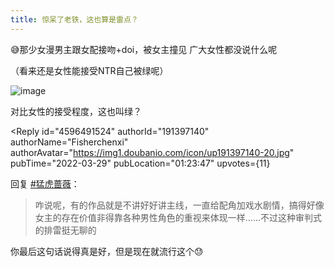```yaml
---
title: 惊呆了老铁，这也算是雷点？
---
```



<Forum groupName="动画番剧" groupUrl="https://www.douban.com/group/596353/" archivedAt="2025-05-16T16:40:36.721Z">
  <Post
    id="263390814"
    title="惊呆了老铁，这也算是雷点？"
    url="https://www.douban.com/group/topic/263390814/?_spm_id=MTU5ODU3NDE4"
    pubTime="2022-04-06"
    highlightUserId="191397140"
  >
😅那少女漫男主跟女配接吻+doi，被女主撞见 广大女性都没说什么呢

（看来还是女性能接受NTR自己被绿呢）

![image](https://img2.doubanio.com/view/group_topic/l/public/p538185731.webp)

对比女性的接受程度，这也叫绿？

<Reply
  id="4596491524"
  authorId="191397140"
  authorName="Fisherchenxi"
  authorAvatar="https://img1.doubanio.com/icon/up191397140-20.jpg"
  pubTime="2022-03-29"
  pubLocation="01:23:47"
  upvotes={11}
>
回复 [#猛虎蔷薇](https://www.douban.com/people/46114087/)：
> 咋说呢，有的作品就是不讲好好讲主线，一直给配角加戏水剧情，搞得好像女主的存在价值非得靠各种男性角色的重视来体现一样......不过这种审判式的排雷挺无聊的

你最后这句话说得真是好，但是现在就流行这个😓
</Reply>
  </Post>
</Forum>
